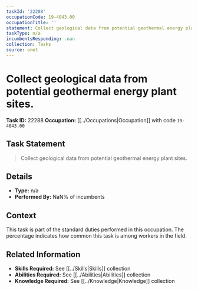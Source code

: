 ```yaml
---
taskId: '22288'
occupationCode: 19-4043.00
occupationTitle: ''
statement: Collect geological data from potential geothermal energy plant sites.
taskType: n/a
incumbentsResponding: .nan
collection: Tasks
source: onet
---
```

# Collect geological data from potential geothermal energy plant sites.

**Task ID:** 22288
**Occupation:** [[../Occupations|Occupation]] with code `19-4043.00`

## Task Statement

> Collect geological data from potential geothermal energy plant sites.

## Details

- **Type:** n/a
- **Performed By:** NaN% of incumbents

## Context

This task is part of the standard duties performed in this occupation. The percentage indicates how common this task is among workers in the field.

## Related Information

- **Skills Required:** See [[../Skills|Skills]] collection
- **Abilities Required:** See [[../Abilities|Abilities]] collection
- **Knowledge Required:** See [[../Knowledge|Knowledge]] collection
